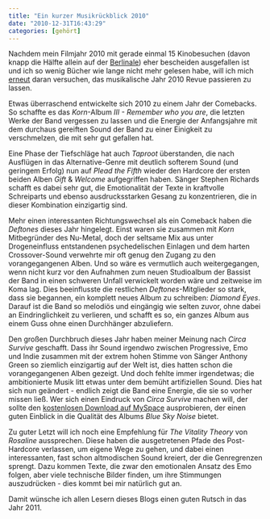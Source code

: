 ```yaml
---
title: "Ein kurzer Musikrückblick 2010"
date: "2010-12-31T16:43:29"
categories: [gehört]
---
```


Nachdem mein Filmjahr 2010 mit gerade einmal 15 Kinobesuchen (davon knapp die Hälfte allein auf der [Berlinale](/blog/tag/berlinale/)) eher bescheiden ausgefallen ist und ich so wenig Bücher wie lange nicht mehr gelesen habe, will ich mich [erneut](/blog/2005/12/30/meine-lieblingsalben-2005/) daran versuchen, das musikalische Jahr 2010 Revue passieren zu lassen.

Etwas überraschend entwickelte sich 2010 zu einem Jahr der Comebacks. So schaffte es das *Korn*-Album *III - Remember who you are*, die letzten Werke der Band vergessen zu lassen und die Energie der Anfangsjahre mit dem durchaus gereiften Sound der Band zu einer Einigkeit zu verschmelzen, die mit sehr gut gefallen hat.

Eine Phase der Tiefschläge hat auch *Taproot* überstanden, die nach Ausflügen in das Alternative-Genre mit deutlich softerem Sound (und geringem Erfolg) nun auf *Plead the Fifth* wieder den Hardcore der ersten beiden Alben *Gift* & *Welcome* aufgegriffen haben. Sänger Stephen Richards schafft es dabei sehr gut, die Emotionalität der Texte in kraftvolle Schreiparts und ebenso ausdrucksstarken Gesang zu konzentrieren, die in dieser Kombination einzigartig sind.

Mehr einen interessanten Richtungswechsel als ein Comeback haben die *Deftones* dieses Jahr hingelegt. Einst waren sie zusammen mit *Korn* Mitbegründer des Nu-Metal, doch der seltsame Mix aus unter Drogeneinfluss entstandenen psychedelischen Einlagen und dem harten Crossover-Sound verwehrte mir oft genug den Zugang zu den vorangegangenen Alben. Und so wäre es vermutlich auch weitergegangen, wenn nicht kurz vor den Aufnahmen zum neuen Studioalbum der Bassist der Band in einen schweren Unfall verwickelt worden wäre und zeitweise im Koma lag. Dies beeinflusste die restlichen *Deftones*-Mitglieder so stark, dass sie begannen, ein komplett neues Album zu schreiben: *Diamond Eyes*. Darauf ist die Band so melodiös und eingängig wie selten zuvor, ohne dabei an Eindringlichkeit zu verlieren, und schafft es so, ein ganzes Album aus einem Guss ohne einen Durchhänger abzuliefern.

Den großen Durchbruch dieses Jahr haben meiner Meinung nach *Circa Survive* geschafft. Dass ihr Sound irgendwo zwischen Progressive, Emo und Indie zusammen mit der extrem hohen Stimme von Sänger Anthony Green so ziemlich einzigartig auf der Welt ist, dies hatten schon die vorangegangenen Alben gezeigt. Und doch fehlte immer irgendetwas; die ambitionierte Musik litt etwas unter dem bemüht artifiziellen Sound. Dies hat sich nun geändert - endlich zeigt die Band eine Energie, die sie so vorher missen ließ. Wer sich einen Eindruck von *Circa Survive* machen will, der sollte den [kostenlosen Download auf MySpace](http://www.myspace.com/transmissions) ausprobieren, der einen guten Einblick in die Qualität des Albums *Blue Sky Noise* bietet.

Zu guter Letzt will ich noch eine Empfehlung für *The Vitality Theory* von *Rosaline* aussprechen. Diese haben die ausgetretenen Pfade des Post-Hardcore verlassen, um eigene Wege zu gehen, und dabei einen interessanten, fast schon altmodischen Sound kreiert, der die Genregrenzen sprengt. Dazu kommen Texte, die zwar den emotionalen Ansatz des Emo folgen, aber viele technische Bilder finden, um ihre Stimmungen auszudrücken - dies kommt bei mir natürlich gut an.

Damit wünsche ich allen Lesern dieses Blogs einen guten Rutsch in das Jahr 2011.
